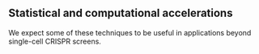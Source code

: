 ## Statistical and computational accelerations {#sec-accelerations}

We expect some of these techniques to be useful in applications beyond single-cell CRISPR screens.
